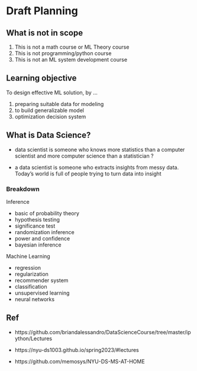 # Draft Planning

::: {.callout-warning}
## What is not in scope
1. This is not a math course or ML Theory course
2. This is not programming/python course
3. This is not an ML system development course
:::

::: {.callout-note collapse="true"}
## Learning objective
To design effective ML solution, by ...

1. preparing suitable data for modeling
2. to build generalizable model
3. optimization decision system
:::

## What is Data Science?

- data scientist is someone who knows more statistics than a computer scientist and more computer science than a statistician ?

- a data scientist is someone who extracts insights from messy data. Today’s world is full of people trying to turn data into insight

### Breakdown

Inference

- basic of probability theory
- hypothesis testing
- significance test
- randomization inference
- power and confidence
- bayesian inference

Machine Learning

- regression
- regularization
- recommender system
- classification
- unsupervised learning
- neural networks   

## Ref

- https://github.com/briandalessandro/DataScienceCourse/tree/master/ipython/Lectures

- https://nyu-ds1003.github.io/spring2023/#lectures
 
- https://github.com/memosys/NYU-DS-MS-AT-HOME